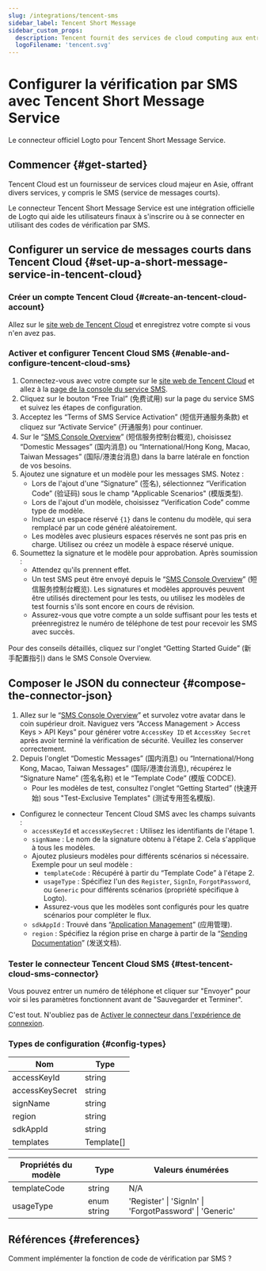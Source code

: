 ```yaml
---
slug: /integrations/tencent-sms
sidebar_label: Tencent Short Message
sidebar_custom_props:
  description: Tencent fournit des services de cloud computing aux entreprises en ligne.
  logoFilename: 'tencent.svg'
---
```



# Configurer la vérification par SMS avec Tencent Short Message Service

Le connecteur officiel Logto pour Tencent Short Message Service.

<GuideTip />

## Commencer \{#get-started}

Tencent Cloud est un fournisseur de services cloud majeur en Asie, offrant divers services, y compris le SMS (service de messages courts).

Le connecteur Tencent Short Message Service est une intégration officielle de Logto qui aide les utilisateurs finaux à s'inscrire ou à se connecter en utilisant des codes de vérification par SMS.

## Configurer un service de messages courts dans Tencent Cloud \{#set-up-a-short-message-service-in-tencent-cloud}

### Créer un compte Tencent Cloud \{#create-an-tencent-cloud-account}

Allez sur le [site web de Tencent Cloud](https://cloud.tencent.com/) et enregistrez votre compte si vous n'en avez pas.

### Activer et configurer Tencent Cloud SMS \{#enable-and-configure-tencent-cloud-sms}

1. Connectez-vous avec votre compte sur le [site web de Tencent Cloud](https://cloud.tencent.com/) et allez à la [page de la console du service SMS](https://cloud.tencent.com/product/sms).
2. Cliquez sur le bouton “Free Trial” (免费试用) sur la page du service SMS et suivez les étapes de configuration.
3. Acceptez les “Terms of SMS Service Activation” (短信开通服务条款) et cliquez sur “Activate Service” (开通服务) pour continuer.
4. Sur le “[SMS Console Overview](https://console.cloud.tencent.com/smsv2)” (短信服务控制台概览), choisissez “Domestic Messages” (国内消息) ou “International/Hong Kong, Macao, Taiwan Messages” (国际/港澳台消息) dans la barre latérale en fonction de vos besoins.
5. Ajoutez une signature et un modèle pour les messages SMS. Notez :
   - Lors de l'ajout d'une “Signature” (签名), sélectionnez “Verification Code” (验证码) sous le champ "Applicable Scenarios" (模版类型).
   - Lors de l'ajout d'un modèle, choisissez “Verification Code” comme type de modèle.
   - Incluez un espace réservé `{1}` dans le contenu du modèle, qui sera remplacé par un code généré aléatoirement.
   - Les modèles avec plusieurs espaces réservés ne sont pas pris en charge. Utilisez ou créez un modèle à espace réservé unique.
6. Soumettez la signature et le modèle pour approbation. Après soumission :
   - Attendez qu'ils prennent effet.
   - Un test SMS peut être envoyé depuis le “[SMS Console Overview](https://console.cloud.tencent.com/smsv2)” (短信服务控制台概览). Les signatures et modèles approuvés peuvent être utilisés directement pour les tests, ou utilisez les modèles de test fournis s'ils sont encore en cours de révision.
   - Assurez-vous que votre compte a un solde suffisant pour les tests et préenregistrez le numéro de téléphone de test pour recevoir les SMS avec succès.

Pour des conseils détaillés, cliquez sur l'onglet “Getting Started Guide” (新手配置指引) dans le SMS Console Overview.

## Composer le JSON du connecteur \{#compose-the-connector-json}

1. Allez sur le “[SMS Console Overview](https://console.cloud.tencent.com/smsv2)” et survolez votre avatar dans le coin supérieur droit. Naviguez vers “Access Management > Access Keys > API Keys” pour générer votre `AccessKey ID` et `AccessKey Secret` après avoir terminé la vérification de sécurité. Veuillez les conserver correctement.
2. Depuis l'onglet “Domestic Messages” (国内消息) ou “International/Hong Kong, Macao, Taiwan Messages” (国际/港澳台消息), récupérez le “Signature Name” (签名名称) et le “Template Code” (模版 CODCE).
   - Pour les modèles de test, consultez l'onglet “Getting Started” (快速开始) sous "Test-Exclusive Templates" (测试专用签名模版).

- Configurez le connecteur Tencent Cloud SMS avec les champs suivants :
  - `accessKeyId` et `accessKeySecret` : Utilisez les identifiants de l'étape 1.
  - `signName` : Le nom de la signature obtenu à l'étape 2. Cela s'applique à tous les modèles.
  - Ajoutez plusieurs modèles pour différents scénarios si nécessaire. Exemple pour un seul modèle :
    - `templateCode` : Récupéré à partir du “Template Code” à l'étape 2.
    - `usageType` : Spécifiez l'un des `Register`, `SignIn`, `ForgotPassword`, ou `Generic` pour différents scénarios (propriété spécifique à Logto).
    - Assurez-vous que les modèles sont configurés pour les quatre scénarios pour compléter le flux.
  - `sdkAppId` : Trouvé dans “[Application Management](https://console.cloud.tencent.com/smsv2/app-manage)” (应用管理).
  - `region` : Spécifiez la région prise en charge à partir de la “[Sending Documentation](https://cloud.tencent.com/document/api/382/52071#.E5.9C.B0.E5.9F.9F.E5.88.97.E8.A1.A8)” (发送文档).

### Tester le connecteur Tencent Cloud SMS \{#test-tencent-cloud-sms-connector}

Vous pouvez entrer un numéro de téléphone et cliquer sur "Envoyer" pour voir si les paramètres fonctionnent avant de "Sauvegarder et Terminer".

C'est tout. N'oubliez pas de [Activer le connecteur dans l'expérience de connexion](/connectors/sms-connectors#enable-phone-number-sign-up-or-sign-in).

### Types de configuration \{#config-types}

| Nom             | Type       |
| --------------- | ---------- |
| accessKeyId     | string     |
| accessKeySecret | string     |
| signName        | string     |
| region          | string     |
| sdkAppId        | string     |
| templates       | Template[] |

| Propriétés du modèle | Type        | Valeurs énumérées                                       |
| -------------------- | ----------- | ------------------------------------------------------- |
| templateCode         | string      | N/A                                                     |
| usageType            | enum string | 'Register' \| 'SignIn' \| 'ForgotPassword' \| 'Generic' |

## Références \{#references}

<Url href="https://cloud.tencent.com/document/product/382/43070">
  Comment implémenter la fonction de code de vérification par SMS ?
</Url>
